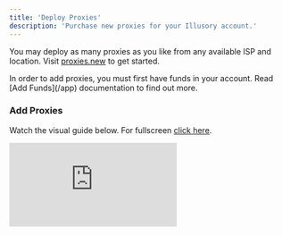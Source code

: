 ```yaml
---
title: 'Deploy Proxies'
description: 'Purchase new proxies for your Illusory account.'
---
```


You may deploy as many proxies as you like from any available ISP and location. Visit [proxies.new](https://proxies.new) to get started.

<Info>
    In order to add proxies, you must first have funds in your account. Read [Add Funds](/app) documentation to find out more.
</Info>

### Add Proxies

Watch the visual guide below. For fullscreen [click here](https://app.arcade.software/share/E6EgiEUTDJ2z2qmucW69).

<div style={{
  position: 'relative',
  paddingBottom: 'calc(66% + 41px)',
  height: '0'
  }}>
<iframe
  src="https://demo.arcade.software/E6EgiEUTDJ2z2qmucW69?embed"
  title="Add Proxies"
  frameborder="0"
  loading="lazy"
  allowfullscreen
  webkitallowfullscreen
  mozallowfullscreen
  style={{
    background: '#000000',
    width: '100%',
    height: '100%',
    position: 'absolute',
    top: '0',
    left: '0',
    colorScheme: 'none'
  }}></iframe>
</div>
